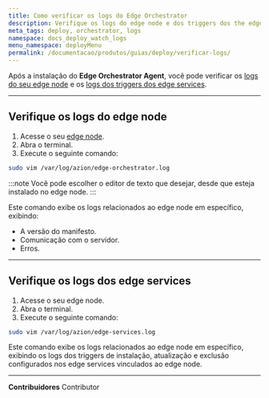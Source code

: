 ```yaml
---
title: Como verificar os logs do Edge Orchestrator
description: Verifique os logs do edge node e dos triggers dos the edge services.
meta_tags: deploy, orchestrator, logs
namespace: docs_deploy_watch_logs
menu_namespace: deployMenu
permalink: /documentacao/produtos/guias/deploy/verificar-logs/
---
```



Após a instalação do **Edge Orchestrator Agent**, você pode verificar os [logs do seu edge node](#verifique-os-logs-do-edge-node) e os [logs dos triggers dos edge services](#verifique-os-logs-dos-edge-services).

--- 

## Verifique os logs do edge node

1. Acesse o seu [edge node](/pt-br/documentacao/produtos/guias/deploy/instalar-orchestrator-agent/).
2. Abra o terminal. 
3. Execute o seguinte comando: 

```bash
sudo vim /var/log/azion/edge-orchestrator.log 
```

:::note 
Você pode escolher o editor de texto que desejar, desde que esteja instalado no edge node.
:::

Este comando exibe os logs relacionados ao edge node em específico, exibindo:

- A versão do manifesto. 
- Comunicação com o servidor. 
- Erros.

--- 

## Verifique os logs dos edge services

1. Acesse o seu edge node.
2. Abra o terminal. 
3. Execute o seguinte comando:  

```bash
sudo vim /var/log/azion/edge-services.log 
```

Este comando exibe os logs relacionados ao edge node em específico, exibindo os logs dos triggers de instalação, atualização e exclusão configurados nos edge services vinculados ao edge node.

<LinkButton outlined link="#" label="consute o guia sobre execução de scripts" variant="secondary" target="_blank" />

---


**Contribuidores** <ContributorList>Contributor</ContributorList>
